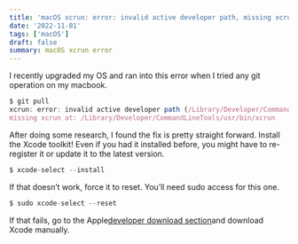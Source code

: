 ```yaml
---
title: 'macOS xcrun: error: invalid active developer path, missing xcrunmacOS'
date: '2022-11-01'
tags: ['macOS']
draft: false
summary: macOS xcrun error
---
```

I recently upgraded my OS and ran into this error when I tried any git operation on my macbook. 

```js
$ git pull
xcrun: error: invalid active developer path (/Library/Developer/CommandLineTools),
missing xcrun at: /Library/Developer/CommandLineTools/usr/bin/xcrun
``` 
After doing some research, I found the fix is pretty straight forward. Install the Xcode toolkit! Even if you had it installed before, you might have to re-register it or update it to the latest version.

```js
$ xcode-select --install
``` 
If that doesn’t work, force it to reset. You’ll need sudo access for this one.

```js
$ sudo xcode-select --reset
``` 
If that fails, go to the Apple[developer download section](https://developer.apple.com/download/more/)and download Xcode manually.

